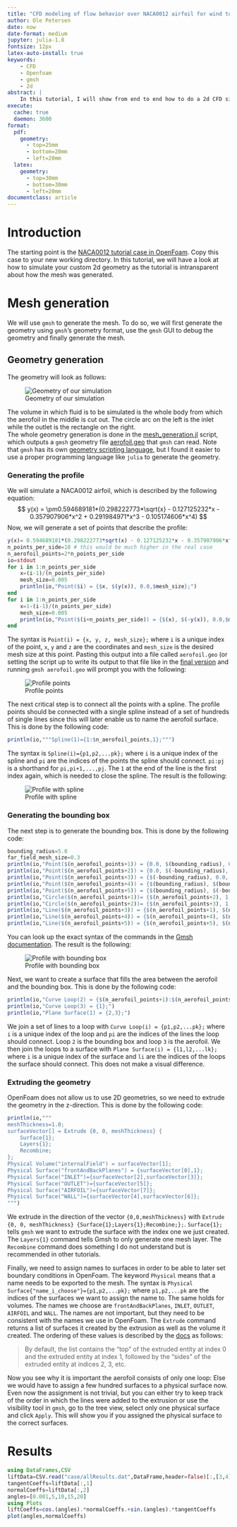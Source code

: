```yaml
---
title: "CFD modeling of flow behavior over NACA0012 airfoil for wind turbine applications"
author: Ole Petersen
date: now
date-format: medium
jupyter: julia-1.8
fontsize: 12px
latex-auto-install: true
keywords:
    - CFD
    - Openfoam
    - gmsh
    - 2d
abstract: |
    In this tutorial, I will show from end to end how to do a 2d CFD simulation of an aerofoil including the generation of the geometry, the meshing using `gmsh` and the simulation using `OpenFoam`.
execute: 
  cache: true
  daemon: 3600
format:
  pdf:
    geometry:
      - top=25mm
      - bottom=20mm
      - left=20mm
  latex:
    geometry:
      - top=30mm
      - bottom=30mm
      - left=20mm
documentclass: article
---
```


# Introduction
The starting point is the [NACA0012 tutorial case in OpenFoam](https://www.openfoam.com/documentation/guides/latest/doc/verification-validation-naca0012-airfoil-2d.html). Copy this case to your new working directory. In this tutorial, we will have a look at how to simulate your custom 2d geometry as the tutorial is intransparent about how the mesh was generated.

# Mesh generation
We will use `gmsh` to generate the mesh. To do so, we will first generate the geometry using `gmsh`'s geometry format, use the `gmsh` GUI to debug the geometry and finally generate the mesh.

## Geometry generation
The geometry will look as follows:

![Geometry of our simulation](./images/geometry.png)

The volume in which fluid is to be simulated is the whole body from which the aerofoil in the middle is cut out. The circle arc on the left is the inlet while the outlet is the rectangle on the right.  
The whole geometry generation is done in the [mesh_generation.jl](case/mesh_generation.jl) script, which outputs a `gmsh` geometry file [aerofoil.geo](case/aerofoil.geo) that `gmsh` can read. Note that `gmsh` has its own [geometry scripting language](https://gmsh.info/doc/texinfo/gmsh.html), but I found it easier to use a proper programming language like `julia` to generate the geometry.

### Generating the profile
We will simulate a NACA0012 airfoil, which is described by the following equation:
$$
y(x) = \pm0.594689181*(0.298222773*\sqrt{x} - 0.127125232*x - 0.357907906*x^2 + 0.291984971*x^3 - 0.105174606*x^4)
$$
Now, we will generate a set of points that describe the profile:

```julia
y(x)= 0.594689181*(0.298222773*sqrt(x) - 0.127125232*x - 0.357907906*x^2 + 0.291984971*x^3 - 0.105174606*x^4)
n_points_per_side=10 # this would be much higher in the real case
n_aerofoil_points=2*n_points_per_side
io=stdout
for i in 1:n_points_per_side
    x=(i-1)/(n_points_per_side)
    mesh_size=0.005
    println(io,"Point($i) = {$x, $(y(x)), 0.0,$mesh_size};")
end
for i in 1:n_points_per_side
    x=1-(i-1)/(n_points_per_side)
    mesh_size=0.005
    println(io,"Point($(i+n_points_per_side)) = {$(x), $(-y(x)), 0.0,$mesh_size};")
end
```
The syntax is `Point(i) = {x, y, z, mesh_size};` where `i` is a unique index of the point, `x`, `y` and `z` are the coordinates and `mesh_size` is the desired mesh size at this point. Pasting this output into a file called `aerofoil.geo` (or setting the script up to write its output to that file like in the [final version](case/mesh_generation.jl) and running `gmsh aerofoil.geo` will prompt you with the following:

![Profile points](images/raw_profile.png)

The next critical step is to connect all the points with a spline. The profile points should be connected with a single spline instead of a set of hundreds of single lines since this will later enable us to name the aerofoil surface. This is done by the following code:

```julia
println(io,"""Spline(1)={1:$n_aerofoil_points,1};""")
```

The syntax is `Spline(i)={p1,p2,...pk};` where `i` is a unique index of the spline and `pi` are the indices of the points the spline should connect. `pi:pj` is a shorthand for `pi,pi+1,...,pj`. The `1` at the end of the line is the first index again, which is needed to close the spline. The result is the following:

![Profile with spline](images/splined_profile.png)

### Generating the bounding box
The next step is to generate the bounding box. This is done by the following code:

```julia
bounding_radius=5.0
far_field_mesh_size=0.3
println(io,"Point($(n_aerofoil_points+1)) = {0.0, $(bounding_radius), 0.0, $far_field_mesh_size};")
println(io,"Point($(n_aerofoil_points+2)) = {0.0, $(-bounding_radius), 0.0, $far_field_mesh_size};")
println(io,"Point($(n_aerofoil_points+3)) = {$(-bounding_radius), 0.0, 0.0, $far_field_mesh_size};")
println(io,"Point($(n_aerofoil_points+4)) = {$(bounding_radius), $(bounding_radius), 0.0, $far_field_mesh_size};")
println(io,"Point($(n_aerofoil_points+5)) = {$(bounding_radius), $(-bounding_radius), 0.0, $far_field_mesh_size};")
println(io,"Circle($(n_aerofoil_points+1))= {$(n_aerofoil_points+2), 1, $(n_aerofoil_points+3)};")
println(io,"Circle($(n_aerofoil_points+2))= {$(n_aerofoil_points+3), 1, $(n_aerofoil_points+1)};")
println(io,"Line($(n_aerofoil_points+3)) = {$(n_aerofoil_points+1), $(n_aerofoil_points+4)};")
println(io,"Line($(n_aerofoil_points+4)) = {$(n_aerofoil_points+4), $(n_aerofoil_points+5)};")
println(io,"Line($(n_aerofoil_points+5)) = {$(n_aerofoil_points+5), $(n_aerofoil_points+2)};")
```

You can look up the exact syntax of the commands in the [Gmsh documentation](https://gmsh.info/doc/texinfo/gmsh.html). The result is the following:

![Profile with bounding box](images/bounding_box_2d.png)

Next, we want to create a surface that fills the area between the aerofoil and the bounding box. This is done by the following code:

```julia
println(io,"Curve Loop(2) = {$(n_aerofoil_points+1):$(n_aerofoil_points+5)};")
println(io,"Curve Loop(3) = {1};")
println(io,"Plane Surface(1) = {2,3};")
```
We join a set of lines to a loop with `Curve Loop(i) = {p1,p2,...pk};` where `i` is a unique index of the loop and `pi` are the indices of the lines the loop should connect. Loop `2` is the bounding box and loop `3` is the aerofoil. We then join the loops to a surface with `Plane Surface(i) = {l1,l2,...lk};` where `i` is a unique index of the surface and `li` are the indices of the loops the surface should connect. This does not make a visual difference.

### Extruding the geometry
OpenFoam does not allow us to use 2D geometries, so we need to extrude the geometry in the z-direction. This is done by the following code:

```julia
println(io,"""
meshThickness=1.0;
surfaceVector[] = Extrude {0, 0, meshThickness} {
    Surface{1};
    Layers{1};
    Recombine;
};
Physical Volume("internalField") = surfaceVector[1];
Physical Surface("frontAndBackPlanes") = {surfaceVector[0],1};
Physical Surface("INLET")={surfaceVector[2],surfaceVector[3]};
Physical Surface("OUTLET")={surfaceVector[5]};
Physical Surface("AIRFOIL")={surfaceVector[7]};
Physical Surface("WALL")={surfaceVector[4],surfaceVector[6]};
""")
```
We extrude in the direction of the vector `{0,0,meshThickness}` with `Extrude {0, 0, meshThickness} {Surface{1};Layers{1};Recombine;};`. `Surface{1};` tells `gmsh` we want to extrude the surface with the index one we just created. The `Layers{1}` command tells Gmsh to only generate one mesh layer. The `Recombine` command does something I do not understand but is recommended in other tutorials.

Finally, we need to assign names to surfaces in order to be able to later set boundary conditions in OpenFoam. The keyword `Physical` means that a name needs to be exported to the mesh. The syntax is `Physical Surface{"name_i_choose"}={p1,p2,...pk};` where `p1,p2,...pk` are the indices of the surfaces we want to assign the name to. The same holds for volumes. The names we choose are `frontAndBackPlanes`, `INLET`, `OUTLET`, `AIRFOIL` and `WALL`. The names are not important, but they need to be consistent with the names we use in OpenFoam.
The `Extrude` command returns a list of surfaces it created by the extrusion as well as the volume it created. The ordering of these values is described by the [docs](https://gmsh.info/doc/texinfo/gmsh.html#Extrusions) as follows:

> By default, the list contains the “top” of the extruded entity at index 0 and the extruded entity at index 1, followed by the “sides” of the extruded entity at indices 2, 3, etc.

Now you see why it is important the aerofoil consists of only one loop: Else we would have to assign a few hundred surfaces to a physical surface now.
Even now the assignment is not trivial, but you can either try to keep track of the order in which the lines were added to the extrusion or use the visibility tool in `gmsh`, go to the tree view, select only one physical surface and click `Apply`. This will show you if you assigned the physical surface to the correct surfaces.

# Results
```julia
using DataFrames,CSV
liftData=CSV.read("case/allResults.dat",DataFrame,header=false)[:,[3,4]]|>Matrix
tangentCoeffs=liftData[:,1]
normalCoeffs=liftData[:,2]
angles=[0.001,5,10,15,20]
using Plots
liftCoeffs=cos.(angles).*normalCoeffs.+sin.(angles).*tangentCoeffs
plot(angles,normalCoeffs)
```
